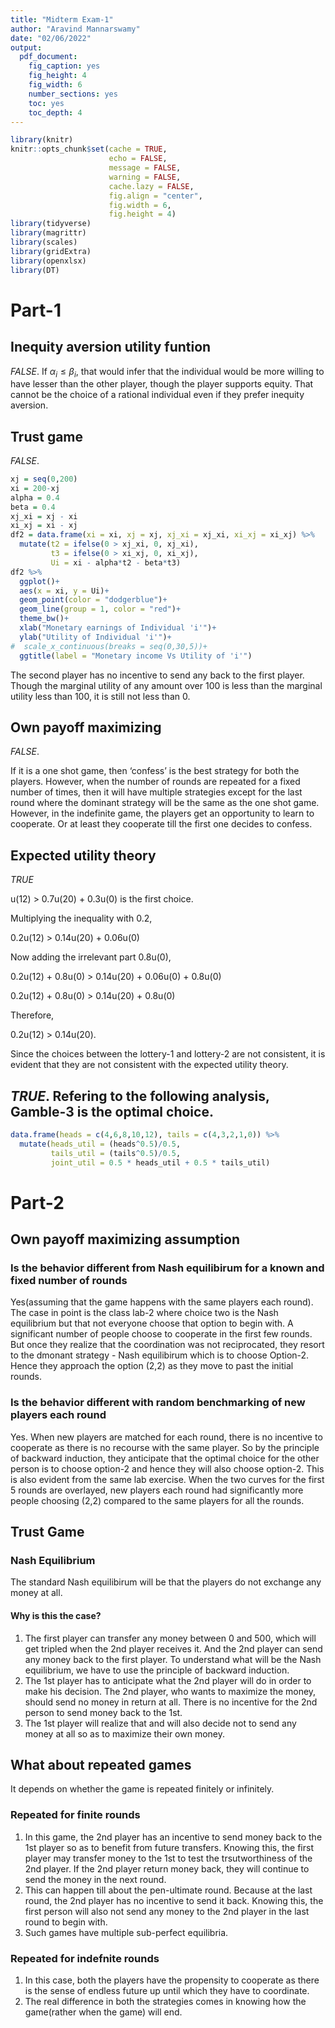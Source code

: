 ```yaml
---
title: "Midterm Exam-1"
author: "Aravind Mannarswamy"
date: "02/06/2022"
output:
  pdf_document:
    fig_caption: yes
    fig_height: 4
    fig_width: 6
    number_sections: yes
    toc: yes
    toc_depth: 4
---
```



```r

library(knitr)
knitr::opts_chunk$set(cache = TRUE,
                      echo = FALSE, 
                      message = FALSE, 
                      warning = FALSE, 
                      cache.lazy = FALSE, 
                      fig.align = "center", 
                      fig.width = 6, 
                      fig.height = 4)
library(tidyverse)
library(magrittr)
library(scales)
library(gridExtra)
library(openxlsx)
library(DT)

```

\newpage  

# Part-1   

## Inequity aversion utility funtion    

*FALSE*. If $\alpha_i \le \beta_i$, that would infer that the individual would be more willing to have lesser than the other player, though the player supports equity. That cannot be the choice of a rational individual even if they prefer inequity aversion.  

## Trust game   

*FALSE*. 


```r
xj = seq(0,200)
xi = 200-xj
alpha = 0.4
beta = 0.4
xj_xi = xj - xi
xi_xj = xi - xj
df2 = data.frame(xi = xi, xj = xj, xj_xi = xj_xi, xi_xj = xi_xj) %>% 
  mutate(t2 = ifelse(0 > xj_xi, 0, xj_xi),
         t3 = ifelse(0 > xi_xj, 0, xi_xj),
         Ui = xi - alpha*t2 - beta*t3)
df2 %>% 
  ggplot()+
  aes(x = xi, y = Ui)+
  geom_point(color = "dodgerblue")+
  geom_line(group = 1, color = "red")+
  theme_bw()+
  xlab("Monetary earnings of Individual 'i'")+
  ylab("Utility of Individual 'i'")+
#  scale_x_continuous(breaks = seq(0,30,5))+
  ggtitle(label = "Monetary income Vs Utility of 'i'")
```

The second player has no incentive to send any back to the first player. Though the marginal utility of any amount over 100 is less than the marginal utility less than 100, it is still not less than 0.  

## Own payoff maximizing    

*FALSE*.  

If it is a one shot game, then 'confess' is the best strategy for both the players. However, when the number of rounds are repeated for a fixed number of times, then it will have multiple strategies except for the last round where the dominant strategy will be the same as the one shot game. However, in the indefinite game, the players get an opportunity to learn to cooperate. Or at least they cooperate till the first one decides to confess.   
  
## Expected utility theory  
  
*TRUE*   
  
u(12) > 0.7u(20) + 0.3u(0) is the first choice.  

Multiplying the inequality with 0.2,   

0.2u(12) > 0.14u(20) + 0.06u(0)   

Now adding the irrelevant part 0.8u(0),   

0.2u(12) + 0.8u(0) > 0.14u(20) + 0.06u(0) + 0.8u(0)   

0.2u(12) + 0.8u(0) > 0.14u(20) + 0.8u(0)   

Therefore,  

0.2u(12) > 0.14u(20).   

Since the choices between the lottery-1 and lottery-2 are not consistent, it is evident that they are not consistent with the expected utility theory.  

## *TRUE*. Refering to the following analysis, Gamble-3 is the optimal choice.      

```r
data.frame(heads = c(4,6,8,10,12), tails = c(4,3,2,1,0)) %>% 
  mutate(heads_util = (heads^0.5)/0.5,
         tails_util = (tails^0.5)/0.5,
         joint_util = 0.5 * heads_util + 0.5 * tails_util)
```


# Part-2   

## Own payoff maximizing assumption   

### Is the behavior different from Nash equilibirum for a known and fixed number of rounds      

Yes(assuming that the game happens with the same players each round). The case in point is the class lab-2 where choice two is the Nash equilibrium but that not everyone choose that option to begin with. A significant number of people choose to cooperate in the first few rounds. But once they realize that the coordination was not reciprocated, they resort to the dmonant strategy - Nash equilibirum which is to choose Option-2. Hence they approach the option (2,2) as they move to past the initial rounds.      

### Is the behavior different with random benchmarking of new players each round   

Yes. When new players are matched for each round, there is no incentive to cooperate as there is no recourse with the same player. So by the principle of backward induction, they anticipate that the optimal choice for the other person is to choose option-2 and hence they will also choose option-2. This is also evident from the same lab exercise. When the two curves for the first 5 rounds are overlayed, new players each round had significantly more people choosing (2,2) compared to the same players for all the rounds.      

## Trust Game   

### Nash Equilibrium   

The standard Nash equilibirum will be that the players do not exchange any money at all.  

#### Why is this the case?   

1. The first player can transfer any money between 0 and 500, which will get tripled when the 2nd player receives it. And the 2nd player can send any money back to the first player. To understand what will be the Nash equilibrium, we have to use the principle of backward induction.   
2. The 1st player has to anticipate what the 2nd player will do in order to make his decision. The 2nd player, who wants to maximize the money, should send no money in return at all. There is no incentive for the 2nd person to send money back to the 1st.   
3. The 1st player will realize that and will also decide not to send any money at all so as to maximize their own money.   

## What about repeated games   

It depends on whether the game is repeated finitely or infinitely.  

### Repeated for finite rounds   

1. In this game, the 2nd player has an incentive to send money back to the 1st player so as to benefit from future transfers. Knowing this, the first player may transfer money to the 1st to test the trsutworthiness of the 2nd player. If the 2nd player return money back, they will continue to send the money in the next round.   
2. This can happen till about the pen-ultimate round. Because at the last round, the 2nd player has no incentive to send it back. Knowing this, the first person will also not send any money to the 2nd player in the last round to begin with.  
3. Such games have multiple sub-perfect equilibria.   

### Repeated for indefnite rounds   

1. In this case, both the players have the propensity to cooperate as there is the sense of endless future up until which they have to coordinate.  
2. The real difference in both the strategies comes in knowing how the game(rather when the game) will end.   

